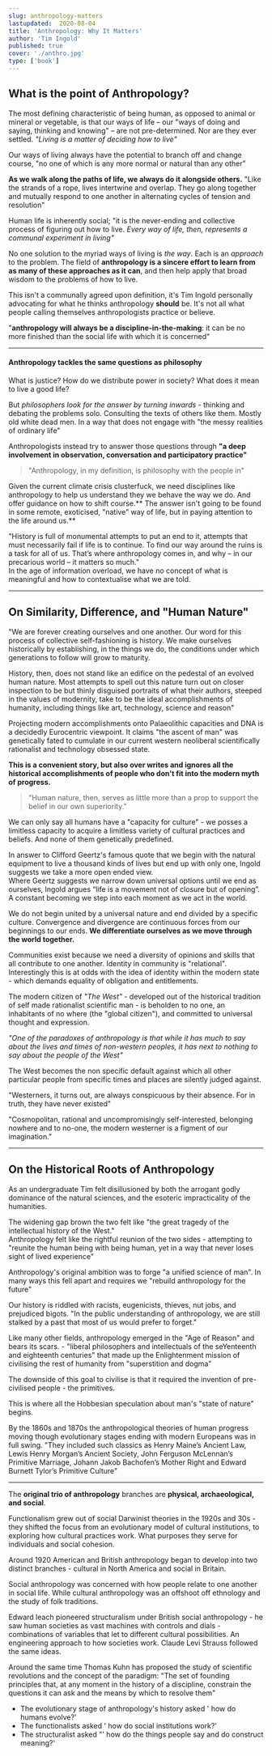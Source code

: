 ```yaml
---
slug: anthropology-matters
lastupdated:  2020-08-04
title: 'Anthropology: Why It Matters'
author: 'Tim Ingold'
published: true
cover: './anthro.jpg'
type: ['book']
---
```


## What is the point of Anthropology?

The most defining characteristic of being human, as opposed to animal or mineral or vegetable, is that our ways of life – our "ways of doing and saying, thinking and knowing" – are not pre-determined. Nor are they ever settled. *"Living is a matter of deciding how to live"*

Our ways of living always have the potential to branch off and change course, "no one of which is any more normal or natural than any other"

**As we walk along the paths of life, we always do it alongside others.** "Like the strands of a rope, lives intertwine and overlap. They go along together and mutually respond to one another in alternating cycles of tension and resolution"

Human life is inherently social; "it is the never-ending and collective process of figuring out how to live. *Every way of life, then, represents a communal experiment in living"*

No one solution to the myriad ways of living is _the way_. Each is an _approach_ to the problem. The field of **anthropology is a sincere effort to learn from as many of these approaches as it can**, and then help apply that broad wisdom to the problems of how to live.

This isn't a communally agreed upon definition, it's Tim Ingold personally advocating for what he thinks anthropology __should__ be. It's not all what people calling themselves anthropologists practice or believe.

"**anthropology will always be a discipline-in-the-making**: it can be no more finished than the social life with which it is concerned"

---

#### Anthropology tackles the same questions as philosophy
What is justice? How do we distribute power in society? What does it mean to live a good life?

But *philosophers look for the answer by turning inwards* - thinking and debating the problems solo. Consulting the texts of others like them. Mostly old white dead men. In a way that does not engage with "the messy realities of ordinary life"

Anthropologists instead try to answer those questions through **"a deep involvement in observation, conversation and participatory practice"**

> "Anthropology, in my definition, is philosophy with the people in"

Given the current climate crisis clusterfuck, we need disciplines like anthropology to help us understand they we behave the way we do. And offer guidance on how to shift course.** The answer isn't going to be found in some remote, exoticised, "native" way of life, but in paying attention to the life around us.**

"History is full of monumental attempts to put an end to it, attempts that must necessarily fail if life is to continue. To find our way around the ruins is a task for all of us. That’s where anthropology comes in, and why – in our precarious world – it matters so much."  
In the age of information overload, we have no concept of what is meaningful and how to contextualise what we are told.

---

## On Similarity, Difference, and "Human Nature"

<SimpleCard>

"We are forever creating ourselves and one another. Our word for this process of collective self-fashioning is history. We make ourselves historically by establishing, in the things we do, the conditions under which generations to follow will grow to maturity.

History, then, does not stand like an edifice on the pedestal of an evolved human nature. Most attempts to spell out this nature turn out on closer inspection to be but thinly disguised portraits of what their authors, steeped in the values of modernity, take to be the ideal accomplishments of humanity, including things like art, technology, science and reason"

</SimpleCard>

Projecting modern accomplishments onto Palaeolithic capacities and DNA is a decidedly Eurocentric viewpoint. It claims "the ascent of man" was genetically fated to cumulate in our current western neoliberal scientifically rationalist and technology obsessed state.

**This is a convenient story, but also over writes and ignores all the historical accomplishments of people who don't fit into the modern myth of progress.**

> "Human nature, then, serves as little more than a prop to support the belief in our own superiority."

We can only say all humans have a "capacity for culture" - we posses a limitless capacity to acquire a limitless variety of cultural practices and beliefs. And none of them genetically predefined.

In answer to Clifford Geertz's famous quote that we begin with the natural equipment to live a thousand kinds of lives but end up with only one, Ingold suggests we take a more open ended view.  
Where Geertz suggests we narrow down universal options until we end as ourselves, Ingold argues “life is a movement not of closure but of opening”. A constant becoming we step into each moment as we act in the world.

We do not begin united by a universal nature and end divided by a specific culture. Convergence and divergence are continuous forces from our beginnings to our ends. **We differentiate ourselves as we move through the world together.**

Communities exist because we need a diversity of opinions and skills that all contribute to one another. Identity in community is "relational". Interestingly this is at odds with the idea of identity within the modern state - which demands equality of obligation and entitlements.

The modern citizen of _"The West"_ - developed out of the historical tradition of self made rationalist scientific man - is beholden to no one, an inhabitants of no where (the "global citizen"), and committed to universal thought and expression.

_"One of the paradoxes of anthropology is that while it has much to say about the lives and times of non-western peoples, it has next to nothing to say about the people of the West"_

The West becomes the non specific default against which all other particular people from specific times and places are silently judged against.

"Westerners, it turns out, are always conspicuous by their absence. For in truth, they have never existed"  

"Cosmopolitan, rational and uncompromisingly self-interested, belonging nowhere and to no-one, the modern westerner is a figment of our imagination."


---

## On the Historical Roots of Anthropology

As an undergraduate Tim felt disillusioned by both the arrogant godly dominance of the natural sciences, and the esoteric impracticality of the humanities.

The widening gap brown the two felt like "the great tragedy of the intellectual history of the West."  
Anthropology felt like the rightful reunion of the two sides - attempting to "reunite the human being with being human, yet in a way that never loses sight of lived experience"

Anthropology's original ambition was to forge "a unified science of man". In many ways this fell apart and requires we "rebuild anthropology for the future"

Our history is riddled with racists, eugenicists, thieves, nut jobs, and prejudiced bigots. "In the public understanding of anthropology, we are still stalked by a past that most of us would prefer to forget."

Like many other fields, anthropology emerged in the "Age of Reason" and bears its scars. - "liberal philosophers and intellectuals of the seYenteenth and eighteenth centuries" that made up the Enlightenment mission of civilising the rest of humanity from "superstition and dogma"

The downside of this goal to civilise is that it required the invention of pre-civilised people - the primitives.

This is where all the Hobbesian speculation about man's "state of nature" begins. 

By the 1860s and 1870s the anthropological theories of human progress moving though evolutionary stages ending with modern Europeans was in full swing. "They included such classics as Henry Maine’s Ancient Law, Lewis Henry Morgan’s Ancient Society, John Ferguson McLennan’s Primitive Marriage, Johann Jakob Bachofen’s Mother Right and Edward Burnett Tylor’s Primitive Culture"

---

The **original trio of anthropology** branches are **physical, archaeological, and social**.

Functionalism grew out of social Darwinist theories in the 1920s and 30s - they shifted the focus from an evolutionary model of cultural institutions, to exploring how cultural practices work. What purposes they serve for individuals and social cohesion.

Around 1920 American and British anthropology began to develop into two distinct branches - cultural in North America and social in Britain.

Social anthropology was concerned with how people relate to one another in social life. While cultural anthropology was an offshoot off ethnology and the study of folk traditions.

Edward leach pioneered structuralism under British social anthropology - he saw human societies as vast machines with controls and dials - combinations of variables that let to different cultural possibilities. An engineering approach to how societies work. Claude Levi Strauss followed the same ideas.

Around the same time Thomas Kuhn has proposed the study of scientific revolutions and the concept of the paradigm: "The set of founding principles that, at any moment in the history of a discipline, constrain the questions it can ask and the means by which to resolve them"

- The evolutionary stage of anthropology's history asked ' how do humans evolve?'
- The functionalists asked ' how do social institutions work?'
- The structuralist asked "' how do the things people say and do construct meaning?'